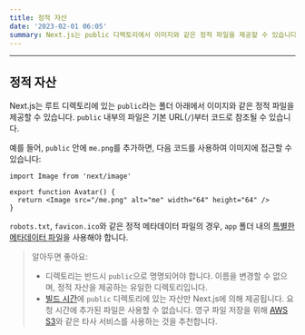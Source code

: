 ```yaml
---
title: 정적 자산
date: '2023-02-01 06:05'
summary: Next.js는 public 디렉토리에서 이미지와 같은 정적 파일을 제공할 수 있습니다. 여기서 그 작동 방식을 알 수 있습니다.
---
```


<TOCInline toc={props.toc} asDisclosure />

---

## 정적 자산
Next.js는 루트 디렉토리에 있는 `public`라는 폴더 아래에서 이미지와 같은 정적 파일을 제공할 수 있습니다. `public` 내부의 파일은 기본 URL(`/`)부터 코드로 참조될 수 있습니다.

예를 들어, `public` 안에 `me.png`를 추가하면, 다음 코드를 사용하여 이미지에 접근할 수 있습니다:

```jsx:"Avatar.js"
import Image from 'next/image'

export function Avatar() {
  return <Image src="/me.png" alt="me" width="64" height="64" />
}
```

`robots.txt`, `favicon.ico`와 같은 정적 메타데이터 파일의 경우, `app` 폴더 내의 [특별한 메타데이터 파일](https://nextjs.org/docs/app/api-reference/file-conventions/metadata)을 사용해야 합니다.

> 알아두면 좋아요:
>
> - 디렉토리는 반드시 `public`으로 명명되어야 합니다. 이름을 변경할 수 없으며, 정적 자산을 제공하는 유일한 디렉토리입니다.
> - [빌드 시간](https://nextjs.org/docs/app/api-reference/next-cli#build)에 `public` 디렉토리에 있는 자산만 Next.js에 의해 제공됩니다. 요청 시간에 추가된 파일은 사용할 수 없습니다. 영구 파일 저장을 위해 [AWS S3](https://aws.amazon.com/s3/)와 같은 타사 서비스를 사용하는 것을 추천합니다.

